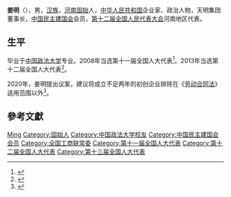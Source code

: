 {{Otheruses|other=名为姜明的其他人物|姜明}}

'''姜明'''（{{bd|1966年||}}），男，[[汉族|汉族]]，[[河南|河南]][[固始|固始]]人，[[中华人民共和国|中华人民共和国]]企业家、政治人物，天明集团董事长，[[中国民主建国会|中国民主建国会]]会员，[[第十二届全国人民代表大会|第十二届全国人民代表大会]]河南地区代表。

== 生平 ==
毕业于[[中国政法大学|中国政法大学]]专业。2008年当选第十一届全国人大代表<ref>{{cite news|title=全国人大代表信息-姜明|url=http://210.82.31.1:8084/delegate/viewDelegate.action?dbid=111503|accessdate=2013-04-05|newspaper=全国人大网|archive-url=https://web.archive.org/web/20140505041501/http://www.npc.gov.cn/delegate/viewDelegate.action?dbid=111503|archive-date=2014-05-05|dead-url=yes}}</ref>。2013年当选第十二届全国人大代表<ref>{{cite news|title=全国人大代表信息-姜明|url=http://210.82.31.1:8084/delegate/viewDelegate.action?dbid=121477|accessdate=2013-04-05|newspaper=全国人大网|archive-url=https://web.archive.org/web/20140505040100/http://www.npc.gov.cn/delegate/viewDelegate.action?dbid=121477|archive-date=2014-05-05|dead-url=yes}}</ref>。

2020年，姜明提出议案，建议将成立不足两年的初创企业排除在《[[中华人民共和国劳动合同法|劳动合同法]]》适用范围以外<ref>{{Cite web|title=直击两会丨姜明：建议将成立不足两年的初创企业排除在《劳动合同法》适用范围以外|url=http://www.creb.com.cn/cj/124081.jhtml|accessdate=2020-05-20|work=中国房地产网}}{{Dead link|date=2020年7月 |bot=InternetArchiveBot |fix-attempted=yes }}</ref>。

== 參考文獻 ==
{{reflist}}

{{中华全国工商业联合会第十二届执行委员会}}

{{Authority control}}
{{DEFAULTSORT:Jiang姜}}
[[Category:姜姓|Ming]]
[[Category:固始人|Category:固始人]]
[[Category:中国政法大学校友|Category:中国政法大学校友]]
[[Category:中国民主建国会会员|Category:中国民主建国会会员]]
[[Category:全国工商联常委|Category:全国工商联常委]]
[[Category:第十一届全国人大代表|Category:第十一届全国人大代表]]
[[Category:第十二届全国人大代表|Category:第十二届全国人大代表]]
[[Category:第十三届全国人大代表|Category:第十三届全国人大代表]]

{{中国政治人物小作品}}